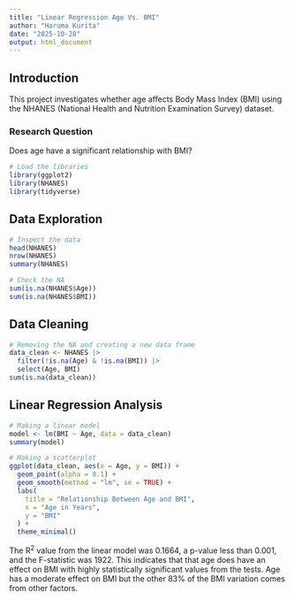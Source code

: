 ---
title: "Linear Regression Age Vs. BMI"
author: "Haruma Kurita"
date: "2025-10-28"
output: html_document
---

## Introduction

This project investigates whether age affects Body Mass Index (BMI) using the NHANES (National Health and Nutrition Examination Survey) dataset.

### Research Question
Does age have a significant relationship with BMI?
```{r}
# Load the libraries
library(ggplot2)
library(NHANES)
library(tidyverse)
```

## Data Exploration
```{r}
# Inspect the data
head(NHANES)
nrow(NHANES)
summary(NHANES)

# Check the NA
sum(is.na(NHANES$Age))
sum(is.na(NHANES$BMI))
```

## Data Cleaning
```{r}
# Removing the NA and creating a new data frame
data_clean <- NHANES |> 
  filter(!is.na(Age) & !is.na(BMI)) |> 
  select(Age, BMI)
sum(is.na(data_clean))
```

## Linear Regression Analysis
```{r}
# Making a linear model
model <- lm(BMI ~ Age, data = data_clean)
summary(model)

# Making a scatterplot
ggplot(data_clean, aes(x = Age, y = BMI)) +
  geom_point(alpha = 0.1) +
  geom_smooth(method = "lm", se = TRUE) +
  labs(
    title = "Relationship Between Age and BMI",
    x = "Age in Years",
    y = "BMI"
  ) +
  theme_minimal()
```

The R^2^ value from the linear model was 0.1664, a p-value less than 0.001, and the F-statistic was 1922. This indicates that that age does have an effect on BMI with highly statistically significant values from the tests. Age has a moderate effect on BMI but the other 83% of the BMI variation comes from other factors.
